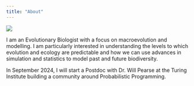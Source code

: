 ```yaml
---
title: "About"
---
```


![](/docs/assets/images/joshtyler.png)

I am an Evolutionary Biologist with a focus on macroevolution and modelling. I am particularly interested in understanding the levels to which evolution and ecology are predictable and how we can use advances in simulation and statistics to model past and future biodiversity.

In September 2024, I will start a Postdoc with Dr. Will Pearse at the Turing Institute building a community around Probabilistic Programming.
